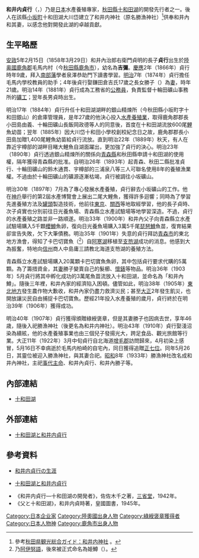 {{Infobox person
| 姓名     = 和井内貞行<br>
| native_name         = 和井内 貞行
| native_name_lang    = ja
| pronunciation       = {{lang|ja|わいない さだゆき}}
| romaji              = Wainai Sadayuki
| 图像     = Wainai Sadayuki.jpg
| 图像大小 = 180px
| 出生日期 = {{Birth date|1858|3|29}}（[[安政|安政]]5年）
| 出生地   = {{JPN}}[[陸奧國|陸奧國]][[鹿角郡|鹿角郡]]毛馬内村（今[[秋田縣|秋田縣]][[鹿角市|鹿角市]]）
| 死亡日期 = {{Death date and age|1922|5|16|1858|3|29}}（[[大正|大正]]11年）
| 死亡地   = {{JPN}}陸奧國鹿角郡毛馬内村
| 国籍     = {{JPN}}
| 籍贯     = <!-- （仅限部分地区人士使用） -->
| 教育程度 = 
| 母校     =
| 职业     = 
| 知名作品 = 
| 政党     = 
| 宗教信仰 = 
| 配偶     = 和井內勝子（元配）<br>和井內染（續絃）
| 子女     = 和井內貞時、和井內貞實、和井內貞三
| 父母     = 父：和井內治郎右衛門貞明<br>母：和井內齊
| 亲属     = 
}}

'''和井内貞行'''（{{lang-ja|和井内 貞行}}，{{bd|1858年|3月29日|1922年|5月16日|catIdx=Wainai Sadayuki}}）乃是[[日本|日本]]水產養殖專家，[[秋田縣|秋田縣]][[十和田湖|十和田湖]]的開發先行者之一。後人在該縣[[小坂町|小坂町]]十和田湖大川岱建立了和井内神社（原名勝漁神社）<ref>參考{{ja}}[http://www.akitafan.com/sightseeing/detail.html?data_id=1447 秋田県観光総合ガイド：和井内神社] {{Wayback|url=http://www.akitafan.com/sightseeing/detail.html?data_id=1447 |date=20100410041514 }}。</ref>供奉和井內和其妻，以感念他對開發此湖的卓越貢獻。

== 生平略歷 ==
[[安政|安政]]5年2月15日（1858年3月29日）和井內治郎右衛門貞明的長子'''貞行'''出生於[[陸奥國|陸奥國]][[鹿角郡|鹿角郡]]毛馬内村（今[[秋田縣|秋田縣]][[鹿角市|鹿角市]]），幼名為'''吉彌'''。[[慶應|慶應]]2年（1866年）貞行時年9歲，拜入[[盛岡藩|南部藩]]學者泉澤恭助門下讀書學習。[[明治|明治]]7年（1874年）貞行擔任毛馬内學校教員的助手；4年後貞行娶鎌田倉吉氏17歲之長女勝子（{{lang-ja|カツ子}}）為[[妻|妻]]，時年21歲。明治14年（1881年）貞行成為工務省{{link-ja|小坂礦山|小坂鉱山}}的[[公務員|公務員]]，負責監督十輪田礦山事務所的[[采矿业#采矿人员|礦工]]；翌年長男貞時出生。

明治17年（1884年）貞行升任十和田湖湖畔的銀山精煉所（今秋田縣小坂町字十和田銀山）的倉庫管理員，是年27歲的他決心投入[[養殖漁業|水產養殖業]]，取得鹿角郡郡長小田島由義、十輪田礦山長飯岡政德等人的同意後，首度在十和田湖流放600尾[[鯉|鯉]]魚幼苗；翌年（1885年）因大川岱十和田小學校創校紀念日之故，鹿角郡郡長小田島加贈1,400尾鯉魚幼苗給貞行流放。直到明治22年（1889年）秋天，有人在靠近宇樽部的湖畔目睹大鯉魚自湖面躍出，更加強了貞行的決心。明治23年（1890年）貞行透過銀山精煉所的關係向[[青森縣|青森縣]]和秋田縣申請十和田湖的使用權，隔年獲得青森縣的批准。自明治26年（1893年）起青森、秋田二縣批准貞行、十輪田礦山的鈴木通貫、宇樽部的三浦泉八等三人可聯名使用8年的養殖漁業權。不過由於十輪田礦山的礦源逐漸枯竭，貞行被調往小坂礦山。

明治30年（1897年）7月為了專心發展水產養殖，貞行辭去小坂礦山的工作。他在[[神戶|神戶]]舉行的第2屆水產博覽會上展出二尾大鯉魚，獲得許多迴響；同時為了學習先進養殖方法及[[罐頭|罐頭]]製造技術，他前往[[東京|東京]]、[[近畿地方|關西]]等地取經學習，他的長子貞時、次子貞實也分別前往日光養魚場、青森縣立水產試驗場等地學習深造。不過，貞行的水產養殖之路並非一路順遂。明治33年（1900年）和井內父子向青森縣立水產試驗場購入5千顆[[櫻鱒|櫻鱒]]魚卵，復向日光養魚場購入3萬5千尾[[琵琶鱒|琵琶鱒]]魚苗，復育結果卻宣告失敗，欠下大筆債務。明治35年（1901年）失意的貞行拜訪[[青森市|青森市]]的東北地方漁會，得知了卡巴切寶魚（{{lang-ja|カバチェッポ}}<ref>乃[[阿伊努語|阿伊努語]]，後來被正式命名為姫鱒（{{lang-ja|ヒメマス}}）。</ref>）自[[阿寒湖|阿寒湖]]移植至[[支笏湖|支笏湖]]成功的消息。他感到大為振奮，特地向[[長野縣|信州]]商人中島庸三請教北海道支笏湖的養殖方法。

青森縣立水產試驗場購入20萬顆卡巴切寶魚魚卵，其中包括貞行要求代購的5萬顆。為了籌措資金，其[[妻|妻]]勝子變賣自己的髮櫛、[[懷錶|懷錶]]等物品。明治36年（1903年）5月貞行將其中孵化成功的3萬尾魚苗流放入十和田湖，並命名為「和井內鱒」。隨後三年裡，和井內家的經濟陷入困頓。儘管如此，明治38年（1905年）[[东北地方_(日本)|東北地方]]發生農作物大歉收，和井內家仍盡力救濟災民；甚至[[大正|大正]]2年發生飢災，也開放讓災民自由捕捉卡巴切寶魚。歷經21年投入水產養殖的歲月，貞行終於在明治39年（1906年）獲得成功。

明治40年（1907年）貞行獲得頒贈綠綬褒章，但是其妻勝子也因病去世，享年46歳，隨後入祀勝漁神社（後更名為和井内神社）。明治43年（1910年）貞行娶淺沼染為續絃，他的水產養殖事業也由三個兒子發揚光大，跨足食品、觀光旅館等行業。大正11年（1922年）3月中旬貞行自北海道[[增毛郡|增毛郡]]訪問歸來，4月初染上感冒，5月16日不幸病逝於毛馬内柏崎的自宅內，同日獲得追贈[[正七位|正七位]]。同年5月26日，其靈位被迎入勝漁神社，與其妻合祀。[[昭和|昭和]]8年（1933年）勝漁神社改名成和井內神社，主祀[[事代主神|事代主命]]、和井內貞行、和井內勝子等。

== 內部連結 ==
* [[十和田湖|十和田湖]]

== 外部連結 ==
* {{ja}}[http://www.tkc.co.jp/kaze/backnum2002/koramu09.html 十和田湖と和井内貞行]{{Wayback|url=http://www.tkc.co.jp/kaze/backnum2002/koramu09.html |date=20181001172204 }}

== 參考資料 ==
* {{ja}}[http://www2u.biglobe.ne.jp/%257egln/99/9902/s9902/wainai.htm 和井内貞行の生涯]{{Wayback|url=http://www2u.biglobe.ne.jp/%257egln/99/9902/s9902/wainai.htm |date=20160306175339 }}
* {{ja}}[https://web.archive.org/web/20111011074040/http://towadako.or.jp/archive/?c=kanko&id=32 十和田湖と和井内貞行]
* 《和井内貞行―十和田湖の開発者》，佐佐木千之著，[[三省堂|三省堂]]，1942年。
* 《父と十和田湖》，和井内貞時著，皇國圖書，1945年。
{{Reflist}}

{{Authority control}}

{{DEFAULTSORT:Wainai Sadayuki}}
[[Category:日本企业家|Category:日本企业家]]
[[Category:陸奧國出身人物|Category:陸奧國出身人物]]
[[Category:綠綬褒章獲得者|Category:綠綬褒章獲得者]]
[[Category:日本人物神|Category:日本人物神]]
[[Category:鹿角市出身人物|Category:鹿角市出身人物]]